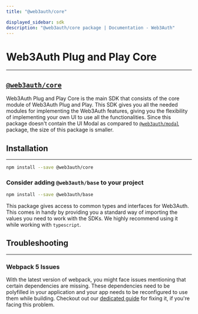 ```yaml
---
title: "@web3auth/core"

displayed_sidebar: sdk
description: "@web3auth/core package | Documentation - Web3Auth"
---
```


# Web3Auth Plug and Play Core

---

## [`@web3auth/core`](https://npmjs.com/package/@web3auth/modal)

Web3Auth Plug and Play Core is the main SDK that consists of the core module of Web3Auth Plug and Play. This SDK gives you all the needed modules for
implementing the Web3Auth features, giving you the flexibility of implementing your own UI to use all the functionalities. Since this package doesn't
contain the UI Modal as compared to [`@web3auth/modal`](/sdk/web/modal) package, the size of this package is smaller.

## Installation

---

```bash npm2yarn
npm install --save @web3auth/core
```

### Consider adding `@web3auth/base` to your project

```bash npm2yarn
npm install --save @web3auth/base
```

This package gives access to common types and interfaces for Web3Auth. This comes in handy by providing you a standard way of importing the values you
need to work with the SDKs. We highly recommend using it while working with `typescript`.

## Troubleshooting

---

### Webpack 5 Issues

With the latest version of webpack, you might face issues mentioning that certain dependencies are missing. These dependencies need to be polyfilled
in your application and your app needs to be reconfigured to use them while building. Checkout out our
[dedicated guide](/troubleshooting/webpack-issues) for fixing it, if you're facing this problem.
